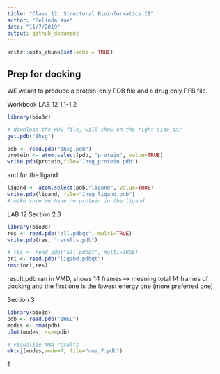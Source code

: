 ```yaml
---
title: "Class 12: Structural Bioinformatics II"
author: "Belinda Xue"
date: "11/7/2019"
output: github_document
---
```


```r
knitr::opts_chunk$set(echo = TRUE)
```

## Prep for docking

WE weant to produce a protein-only PDB file and a drug only PFB file.

Workbook LAB 12 1.1-1.2
```r
library(bio3d)

# download the PDB file, will show on the right side bar
get.pdb("1hsg")
```

```r
pdb <- read.pdb("1hsg.pdb")
protein <- atom.select(pdb, "protein", value=TRUE)
write.pdb(protein,file="1hsg_protein.pdb")
```


and for the ligand
```r
ligand <- atom.select(pdb,"ligand", value=TRUE)
write.pdb(ligand, file="1hsg_ligand.pdb")
# make sure we have no protein in the ligand
```

LAB 12 Section 2.3
```r
library(bio3d)
res <- read.pdb("all.pdbqt", multi=TRUE)
write.pdb(res, "results.pdb")
```

```r
# res <- read.pdb("all.pdbqt", multi=TRUE)
ori <- read.pdb("ligand.pdbqt")
rmsd(ori,res)
```

result.pdb ran in VMD, shows 14 frames--> meaning total 14 frames of docking and the first one is the lowest energy one (more preferred one)

Section 3
```r
library(bio3d)
pdb <- read.pdb("1HEL")
modes <- nma(pdb)
plot(modes, sse=pdb)
```


```r
# visualize NMA results
mktrj(modes,mode=7, file="nma_7.pdb")
```


1







